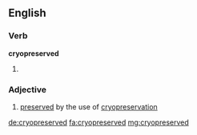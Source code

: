 ==English==

===Verb===
'''cryopreserved'''

# {{en-past of|cryopreserve}}

===Adjective===
{{en-adj|-}}

# [[preserved]] by the use of [[cryopreservation]]

[[de:cryopreserved]]
[[fa:cryopreserved]]
[[mg:cryopreserved]]